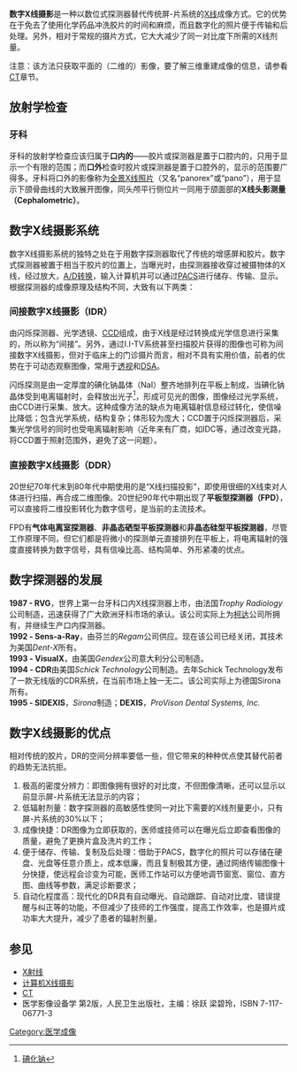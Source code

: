 {{noteTA
|T=zh-hant:數位放射攝影;zh-hans:数字X线摄影;
|1=zh-hant:數位放射攝影;zh-hans:数字X线摄影;
|2=zh-hant:X光;zh-hans:X线;
|3=zh-hant:數位;zh-hans:数字;
}}
'''数字X线摄影'''是一种以数位式探测器替代传统屏-片系统的[[X线|X线]]成像方式。它的优势在于免去了使用化学药品冲洗胶片的时间和麻烦，而且数字化的照片便于传输和后处理。另外，相对于常规的摄片方式，它大大减少了同一对比度下所需的X线剂量。

注意：该方法只获取平面的（二维的）影像，要了解三维重建成像的信息，请参看[[CT|CT]]章节。

== 放射学检查 ==
=== 牙科 ===
{{main|牙科放射学}}

牙科的放射学检查应该归属于'''口内的'''——胶片或探测器是置于口腔内的，只用于显示一个有限的范围；而'''口外'''检查时胶片或探测器是置于口腔外的，显示的范围要广得多。牙科将口外的影像称为[[全景X线照片|全景X线照片]]（又名“panorex”或“pano”），用于显示下颌骨曲线的大致展开图像，同头颅平行侧位片一同用于颌面部的'''X线头影测量（Cephalometric）'''。

== 数字X线摄影系统 ==
数字X线摄影系统的独特之处在于用数字探测器取代了传统的增感屏和胶片。数字式探测器被置于相当于胶片的位置上，当曝光时，由探测器接收穿过被摄物体的X线，经过放大，[[A/D转换|A/D转换]]，输入计算机并可以通过[[PACS|PACS]]进行储存、传输、显示。根据探测器的成像原理及结构不同，大致有以下两类：

=== 间接数字X线摄影（IDR） ===
由闪烁探测器、光学透镜、[[CCD|CCD]]组成，由于X线是经过转换成光学信息进行采集的，所以称为“间接”。另外，通过I.I-TV系统甚至扫描胶片获得的图像也可称为间接数字X线摄影，但对于临床上的门诊摄片而言，相对不具有实用价值，前者的优势在于可动态观察图像，常用于[[透视|透视]]和[[DSA|DSA]]。

闪烁探测是由一定厚度的碘化钠晶体（NaI）整齐地排列在平板上制成，当碘化钠晶体受到电离辐射时，会释放出光子<ref>[[碘化钠|碘化钠]]</ref>，形成可见光的图像，图像经过光学系统，由CCD进行采集、放大。这种成像方法的缺点为电离辐射信息经过转化，使信噪比降低；包含光学系统，结构复杂；体形较为庞大；CCD置于闪烁探测器后，采集光学信号的同时也受电离辐射影响（近年来有厂商，如IDC等，通过改变光路，将CCD置于照射范围外，避免了这一问题）。

=== 直接数字X线摄影（DDR） ===
20世纪70年代末到80年代中期使用的是“X线扫描投影”，即使用很细的X线束对人体进行扫描，再合成二维图像。20世纪90年代中期出现了'''平板型探测器（FPD）'''，可以直接将二维投影转化为数字信号，是当前的主流技术。

FPD有'''气体电离室探测器'''、'''非晶态硒型平板探测器'''和'''非晶态硅型平板探测器'''，尽管工作原理不同，但它们都是将微小的探测单元直接排列在平板上，将电离辐射的强度直接转换为数字信号，具有信噪比高、结构简单、外形紧凑的优点。

== 数字探测器的发展 ==
'''1987  - RVG'''，世界上第一台牙科口内X线探测器上市，由法国''Trophy Radiology''公司制造，迅速获得了广大欧洲牙科市场的承认。该公司实际上为[[柯达|柯达]]公司所拥有，并继续生产口内探测器。<br />
'''1992 - Sens-a-Ray'''，由芬兰的''Regam''公司供应。现在该公司已经关闭，其技术为美国''Dent-X''所有。<br />
'''1993 - VisualX'''，由美国''Gendex''公司意大利分公司制造。<br />
'''1994 - CDR'''由美国''Schick Technology''公司制造。去年Schick Technology发布了一款无线版的CDR系统，在当前市场上独一无二。该公司实际上为德国Sirona所有。<br />
'''1995 - SIDEXIS'''，''Sirona''制造；'''DEXIS'''，''ProVison Dental Systems, Inc.''

== 数字X线摄影的优点 ==
相对传统的胶片，DR的空间分辨率要低一些，但它带来的种种优点使其替代前者的趋势无法抗拒。
# 极高的密度分辨力：即图像拥有很好的对比度，不但图像清晰，还可以显示以前显示屏-片系统无法显示的内容；
# 低辐射剂量：数字探测器的高敏感性使同一对比下需要的X线剂量更小，只有屏-片系统的30%以下；
# 成像快捷：DR图像为立即获取的，医师或技师可以在曝光后立即查看图像的质量，避免了更换片盒及洗片的工作；
# 便于储存、传输、复制及后处理：借助于PACS，数字化的照片可以存储在硬盘、光盘等任意介质上，成本低廉，而且复制极其方便，通过网络传输图像十分快捷，使远程会诊变为可能，医师工作站可以方便地调节窗宽、窗位、直方图、曲线等参数，满足诊断要求；
# 自动化程度高：现代化的DR具有自动曝光、自动跟踪、自动对比度、错误提醒与纠正等的功能，不但减少了技师的工作强度，提高工作效率，也是摄片成功率大大提升，减少了患者的辐射剂量。

== 参见 ==

{{reflist}}
* [[X射线|X射线]]
* [[计算机X线摄影|计算机X线摄影]]
* [[CT|CT]]
* 医学影像设备学 第2版，人民卫生出版社，主编：徐跃 梁碧玲，ISBN 7-117-06771-3

[[Category:医学成像|Category:医学成像]]